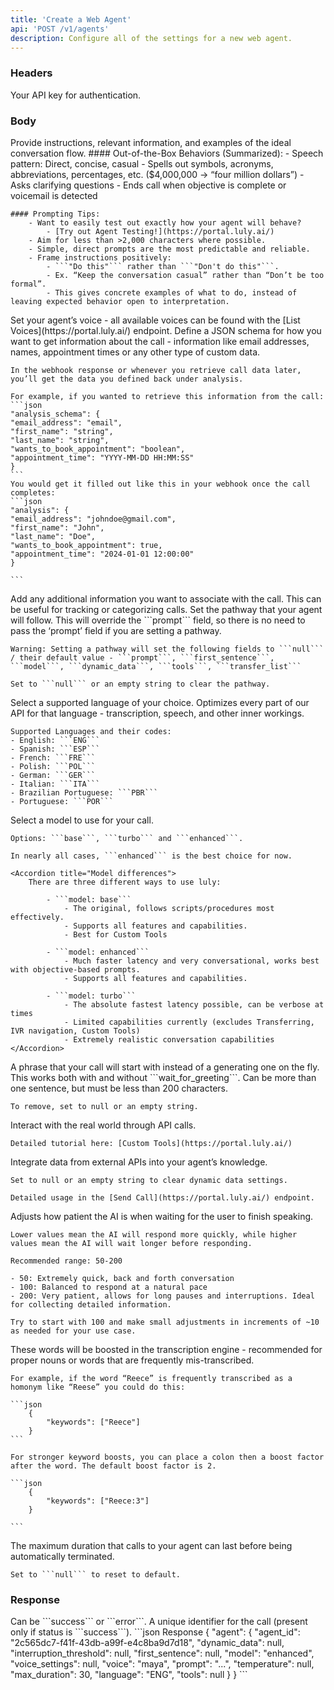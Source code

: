 ```yaml
---
title: 'Create a Web Agent'
api: 'POST /v1/agents'
description: Configure all of the settings for a new web agent.
---
```


### Headers

<ParamField header="authorization" type="string" required={true}>
  Your API key for authentication.
</ParamField>

### Body

<ParamField body="prompt" type="string" required>
   Provide instructions, relevant information, and examples of the ideal conversation flow.

   <Accordion title="Best Practices">
    #### Out-of-the-Box Behaviors (Summarized):
        - Speech pattern: Direct, concise, casual
        - Spells out symbols, acronyms, abbreviations, percentages, etc. ($4,000,000 -> “four million dollars”)
        - Asks clarifying questions
        - Ends call when objective is complete or voicemail is detected
    
    #### Prompting Tips:
        - Want to easily test out exactly how your agent will behave?
            - [Try out Agent Testing!](https://portal.luly.ai/)
        - Aim for less than >2,000 characters where possible.
        - Simple, direct prompts are the most predictable and reliable.
        - Frame instructions positively:
            - ```"Do this"``` rather than ```"Don't do this"```.
            - Ex. “Keep the conversation casual” rather than “Don’t be too formal”.
            - This gives concrete examples of what to do, instead of leaving expected behavior open to interpretation.
   </Accordion> 

</ParamField>

<ParamField body="voice" type="string">
   Set your agent’s voice - all available voices can be found with the [List Voices](https://portal.luly.ai/) endpoint.
</ParamField>


<ParamField body="analysis_schema" type="object">
    Define a JSON schema for how you want to get information about the call - information like email addresses, names, appointment times or any other type of custom data.

    In the webhook response or whenever you retrieve call data later, you’ll get the data you defined back under analysis.

    For example, if you wanted to retrieve this information from the call:
    ```json
    "analysis_schema": {
    "email_address": "email",
    "first_name": "string",
    "last_name": "string",
    "wants_to_book_appointment": "boolean",
    "appointment_time": "YYYY-MM-DD HH:MM:SS"
    }
    ```
    You would get it filled out like this in your webhook once the call completes:
    ```json
    "analysis": {
    "email_address": "johndoe@gmail.com",
    "first_name": "John",
    "last_name": "Doe",
    "wants_to_book_appointment": true,
    "appointment_time": "2024-01-01 12:00:00"
    }

    ```
</ParamField>

<ParamField body="metadata" type="object">
   Add any additional information you want to associate with the call. This can be useful for tracking or categorizing calls.
</ParamField>


<ParamField body="pathway_id" type="string">
    Set the pathway that your agent will follow. This will override the ```prompt``` field, so there is no need to pass the ‘prompt’ field if you are setting a pathway.

    Warning: Setting a pathway will set the following fields to ```null``` / their default value - ```prompt```, ```first_sentence```, ```model```, ```dynamic_data```, ```tools```, ```transfer_list```

    Set to ```null``` or an empty string to clear the pathway.
</ParamField>


<ParamField body="language" type="string" default="ENG">
    Select a supported language of your choice. Optimizes every part of our API for that language - transcription, speech, and other inner workings.

    Supported Languages and their codes:
    - English: ```ENG```
    - Spanish: ```ESP```
    - French: ```FRE```
    - Polish: ```POL```
    - German: ```GER```
    - Italian: ```ITA```
    - Brazilian Portuguese: ```PBR```
    - Portuguese: ```POR```
</ParamField>

    
<ParamField body="model" type="string" default= "enhanced">
    Select a model to use for your call.

    Options: ```base```, ```turbo``` and ```enhanced```.

    In nearly all cases, ```enhanced``` is the best choice for now.

    <Accordion title="Model differences">
        There are three different ways to use luly:

            - ```model: base```
                - The original, follows scripts/procedures most effectively.
                - Supports all features and capabilities.
                - Best for Custom Tools
            
            - ```model: enhanced```
                - Much faster latency and very conversational, works best with objective-based prompts.
                - Supports all features and capabilities.
            
            - ```model: turbo```
                - The absolute fastest latency possible, can be verbose at times
                - Limited capabilities currently (excludes Transferring, IVR navigation, Custom Tools)
                - Extremely realistic conversation capabilities
    </Accordion>
</ParamField>

<ParamField body="first_sentence" type="string">
    A phrase that your call will start with instead of a generating one on the fly. This works both with and without ```wait_for_greeting```. Can be more than one sentence, but must be less than 200 characters.

    To remove, set to null or an empty string.
</ParamField>

<ParamField body="tools" type="array">
   Interact with the real world through API calls.

    Detailed tutorial here: [Custom Tools](https://portal.luly.ai/)
</ParamField>


<ParamField body="dynamic_data" type="object">
    Integrate data from external APIs into your agent’s knowledge.

    Set to null or an empty string to clear dynamic data settings.

    Detailed usage in the [Send Call](https://portal.luly.ai/) endpoint.
</ParamField>

<ParamField body="interruption_threshold" type="number" default="100">
    Adjusts how patient the AI is when waiting for the user to finish speaking.

    Lower values mean the AI will respond more quickly, while higher values mean the AI will wait longer before responding.

    Recommended range: 50-200

    - 50: Extremely quick, back and forth conversation
    - 100: Balanced to respond at a natural pace
    - 200: Very patient, allows for long pauses and interruptions. Ideal for collecting detailed information.

    Try to start with 100 and make small adjustments in increments of ~10 as needed for your use case.

</ParamField>

<ParamField body="keywords" type="string[]" default="[]">
    These words will be boosted in the transcription engine - recommended for proper nouns or words that are frequently mis-transcribed.

    For example, if the word “Reece” is frequently transcribed as a homonym like “Reese” you could do this:

    ```json
        {
            "keywords": ["Reece"]
        }
    ```

    For stronger keyword boosts, you can place a colon then a boost factor after the word. The default boost factor is 2.

    ```json
        {
            "keywords": ["Reece:3"]
        }

    ```

</ParamField>

<ParamField body="max_duration" type="integer (minutes)" default="30">
    The maximum duration that calls to your agent can last before being automatically terminated.

    Set to ```null``` to reset to default.
</ParamField>

### Response

<ResponseField name="status" type="string">
    Can be ```success``` or ```error```.
</ResponseField>
<ResponseField name="call_id" type="string">
    A unique identifier for the call (present only if status is ```success```).
</ResponseField>

<ResponseExample>
```json Response
{
  "agent": {
        "agent_id": "2c565dc7-f41f-43db-a99f-e4c8ba9d7d18",
        "dynamic_data": null,
        "interruption_threshold": null,
        "first_sentence": null,
        "model": "enhanced",
        "voice_settings": null,
        "voice": "maya",
        "prompt": "...",
        "temperature": null,
        "max_duration": 30,
        "language": "ENG",
        "tools": null
  }
}
```
</ResponseExample>
